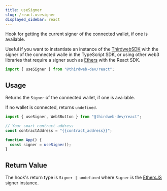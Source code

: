 ---
title: useSigner
slug: /react.usesigner
displayed_sidebar: react
---

Hook for getting the current signer of the connected wallet, if one is available.

Useful if you want to instantiate an instance of the [ThirdwebSDK](https://portal.thirdweb.com/typescript/sdk.thirdwebsdk.fromsigner)
with the signer of the connected walle
in the TypeScript SDK, or using other web3 libraries that require a signer such as [Ethers](https://docs.ethers.org/v5/api/signer/) with the React SDK.

```jsx
import { useSigner } from "@thirdweb-dev/react";
```

## Usage

Returns the `Signer` of the connected wallet, if one is available.

If no wallet is connected, returns `undefined`.

```jsx
import { useSigner, Web3Button } from "@thirdweb-dev/react";

// Your smart contract address
const contractAddress = "{{contract_address}}";

function App() {
  const signer = useSigner();
}
```

## Return Value

The hook's return type is `Signer | undefined` where `Signer` is the [EthersJS](https://docs.ethers.org/v5/api/signer/) signer instance.

